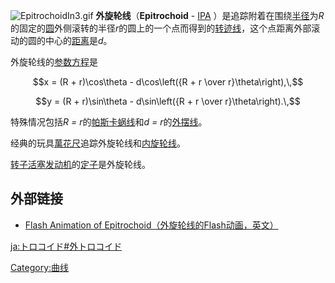 [[File:EpitrochoidIn3.gif|right]]
'''外旋轮线'''（'''Epitrochoid''' - [[IPA_chart_for_English|IPA]] {{IPA|[ɛpɪˈtrɒkɔɪd, -ˈtrəʊ-]}}）是追踪附着在围绕[[半径|半径]]为''R''的固定的[[圆|圆]]外侧滚转的半径''r''的圆上的一个点而得到的[[转迹线|转迹线]]，这个点距离外部滚动的圆的中心的[[距离|距离]]是''d''。

外旋轮线的[[参数方程|参数方程]]是
:<math>x = (R + r)\cos\theta - d\cos\left({R + r \over r}\theta\right),\,</math>
:<math>y = (R + r)\sin\theta - d\sin\left({R + r \over r}\theta\right).\,</math>

特殊情况包括''R = r''的[[帕斯卡蜗线|帕斯卡蜗线]]和''d = r''的[[外摆线|外摆线]]。

经典的玩具[[萬花尺|萬花尺]]追踪外旋轮线和[[内旋轮线|内旋轮线]]。

[[转子活塞发动机|转子活塞发动机]]的[[定子|定子]]是外旋轮线。

== 外部链接 ==
* [http://www.mekanizmalar.com/epitrochoid.html Flash Animation of Epitrochoid（外旋轮线的Flash动画，英文）]{{Wayback|url=http://www.mekanizmalar.com/epitrochoid.html |date=20070203193902 }}

{{摆线}}

{{math-stub}}

[[Category:曲线|Category:曲线]]

[[ja:トロコイド#外トロコイド|ja:トロコイド#外トロコイド]]